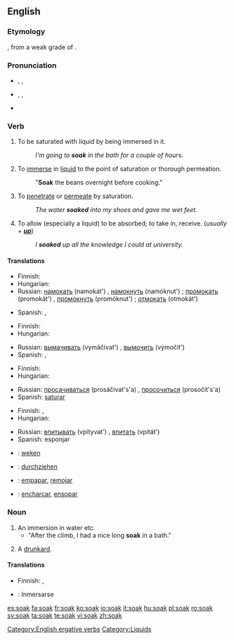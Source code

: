 ==English==

===Etymology===
{{etyl|ang}} {{term|socian|lang=ang}}, from a weak grade of {{term|sucan|sūcan|suck|lang=ang}}.

===Pronunciation===
* {{a|British}} {{enPR|sōk}}, {{IPA|/səʊk/}}, {{SAMPA|/s@Uk/}}
*: {{rhymes|əʊk}}
* {{a|US}} {{enPR|sōk}}, {{IPA|/soʊk/}}, {{SAMPA|/soUk/}}
*: {{rhymes|oʊk}}
* {{homophones|soke}}

===Verb===
{{en-verb}}

# {{intransitive}} To be saturated with liquid by being immersed in it.
#: ''I'm going to '''soak''' in the bath for a couple of hours.''
# {{transitive}} To [[immerse]] in [[liquid]] to the point of saturation or thorough permeation.
#: "'''Soak''' the beans overnight before cooking."
# {{intransitive}} To [[penetrate]] or [[permeate]] by saturation.
#: ''The water '''soaked''' into my shoes and gave me wet feet.''
# {{transitive}} To allow (especially a liquid) to be absorbed; to take in, receive. (''usually + '''[[up]]''''')
#: ''I '''soaked''' up all the knowledge I could at university.''

====Translations====
{{trans-top|to be saturated with liquid by being immersed in it}}
* Finnish: {{t-|fi|liota}}
* Hungarian: {{t-|hu|ázik}}
* Russian: [[намокать]] (namokát') {{impf}}, [[намокнуть]] (namóknut') {{pf}}; [[промокать]] (promokát') {{impf}}, [[промокнуть]] (promóknut') {{pf}}; [[отмокать]] (otmokát') {{impf}}
{{trans-mid}}
* Spanish: {{t-|es|empapar}}, {{t-|es|remojar}}
{{trans-bottom}}

{{trans-top|to immerse in liquid to the point of saturation or thorough permeation}}
* Finnish: {{t-|fi|liottaa}}
* Hungarian: {{t|hu|áztat}}
{{trans-mid}}
* Russian: [[вымачивать]] (vymáčivat') {{impf}}, [[вымочить]] (výmočit')
* Spanish: {{t-|es|remojar}}, {{t-|es|empapar}}
{{trans-bottom}}

{{trans-top|to penetrate or permeate by saturation}}
* Finnish: {{t-|fi|tihkua}}
* Hungarian: {{t|hu|beszívódik}}
{{trans-mid}}
* Russian: [[просачиваться]] (prosáčivat's'a) {{impf}}, [[просочиться]] (prosočít's'a) {{pf}}
* Spanish: [[saturar]]
{{trans-bottom}}

{{trans-top|to allow (especially a liquid) to be absorbed}}
* Finnish: {{t+|fi|imeä}}, {{t-|fi|imeyttää}}
* Hungarian: {{t|hu|felszív}}
{{trans-mid}}
* Russian: [[впитывать]] (vpítyvat') {{impf}}, [[впитать]] (vpitát') {{pf}}
* Spanish: esponjar
{{trans-bottom}}

{{checktrans-top}}
* {{ttbc|Dutch}}: [[weken]]
* {{ttbc|German}}: [[durchziehen]]
{{checktrans-mid}}
* {{ttbc|Spanish}}: [[empapar]], [[remojar]]
* {{ttbc|Portuguese}}: [[encharcar]], [[ensopar]]
{{checktrans-bottom}}

===Noun===
{{en-noun}}

# An immersion in water etc.
#* "After the climb, I had a nice long '''soak''' in a bath."
# {{cattag2|Slang|British}} A [[drunkard]].

====Translations====
{{trans-top|immersion in a liquid}}
* Finnish: {{t|fi|liotus}}, {{t|fi|liko}}
{{trans-mid}}
{{trans-bottom}}

{{checktrans-top}}
* {{ttbc|Spanish}}: Inmersarse <!-- This is a verb -->
{{trans-bottom}}

[[Category:English ergative verbs]]
[[Category:Liquids]]

[[es:soak]]
[[fa:soak]]
[[fr:soak]]
[[ko:soak]]
[[io:soak]]
[[it:soak]]
[[hu:soak]]
[[pl:soak]]
[[ro:soak]]
[[sv:soak]]
[[ta:soak]]
[[te:soak]]
[[vi:soak]]
[[zh:soak]]